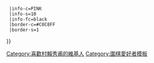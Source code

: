 {{Userbox
  |id=秀甫
  |id-c=PLUM
  |id-fc=navy
  |id-s=16
  |info=這個用戶是'''[[村賴秀甫]]'''的[[圍棋|棋]]迷。{{#if:{{{1|}}}|{{{1}}}}}
  |info-c=PINK
  |info-s=10
  |info-fc=black
  |border-c=#C0C8FF
  |border-s=1
}}<includeonly>[[Category:喜歡村賴秀甫的維基人]]</includeonly><noinclude>
[[Category:圍棋愛好者模板]]
</noinclude>